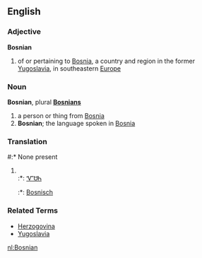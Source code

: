 ==English==
===Adjective===
'''Bosnian'''

# of or pertaining to [[Bosnia]], a country and region in the former [[Yugoslavia]], in southeastern [[Europe]]

===Noun===
'''Bosnian''', plural '''[[Bosnians]]'''

# a person or thing from [[Bosnia]]
# '''Bosnian'''; the language spoken in [[Bosnia]]

===Translation===
#:* None present
#<br>
#:*{{chr}}: [[ᏉᏌᏂ]]
#:*{{nl}}: [[Bosnisch]]

===Related Terms===
*[[Herzogovina]]
*[[Yugoslavia]]


[[nl:Bosnian]]